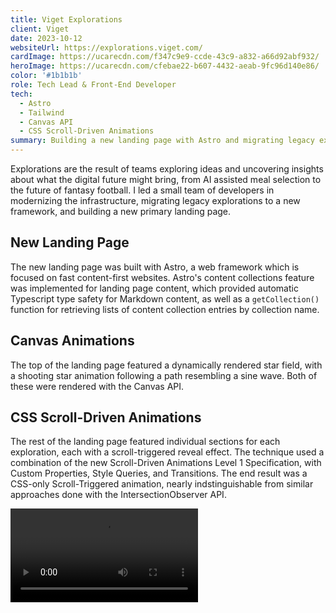 ```yaml
---
title: Viget Explorations
client: Viget
date: 2023-10-12
websiteUrl: https://explorations.viget.com/
cardImage: https://ucarecdn.com/f347c9e9-ccde-43c9-a832-a66d92abf932/
heroImage: https://ucarecdn.com/cfebae22-b607-4432-aeab-9fc96d140e86/
color: '#1b1b1b'
role: Tech Lead & Front-End Developer
tech:
  - Astro
  - Tailwind
  - Canvas API
  - CSS Scroll-Driven Animations
summary: Building a new landing page with Astro and migrating legacy explorations from oudated tooling to a modernized setup.
---
```



Explorations are the result of teams exploring ideas and uncovering insights about what the digital future might bring, from AI assisted meal selection to the future of fantasy football. I led a small team of developers in modernizing the infrastructure, migrating legacy explorations to a new framework, and building a new primary landing page.

## New Landing Page

The new landing page was built with Astro, a web framework which is focused on fast content-first websites. Astro's content collections feature was implemented for landing page content, which provided automatic Typescript type safety for Markdown content, as well as a `getCollection()` function for retrieving lists of content collection entries by collection name.

## Canvas Animations

The top of the landing page featured a dynamically rendered star field, with a shooting star animation following a path resembling a sine wave. Both of these were rendered with the Canvas API.

<Embed
  url="https://codepen.io/jeremyfrank/embed/zYyYQxy?default-tab=result"
  title="Animated Cylindrical Sine Wave v2"
  height="675"
  classes="<md:aspect-[10/9] <md:h-auto"
/>

## CSS Scroll-Driven Animations

The rest of the landing page featured individual sections for each exploration, each with a scroll-triggered reveal effect. The technique used a combination of the new Scroll-Driven Animations Level 1 Specification, with Custom Properties, Style Queries, and Transitions. The end result was a CSS-only Scroll-Triggered animation, nearly indstinguishable from similar approaches done with the IntersectionObserver API.

<Video
  src="https://jeremyfrank-dev-assets.s3.amazonaws.com/explorations.mp4"
  bordered={true}
/>
